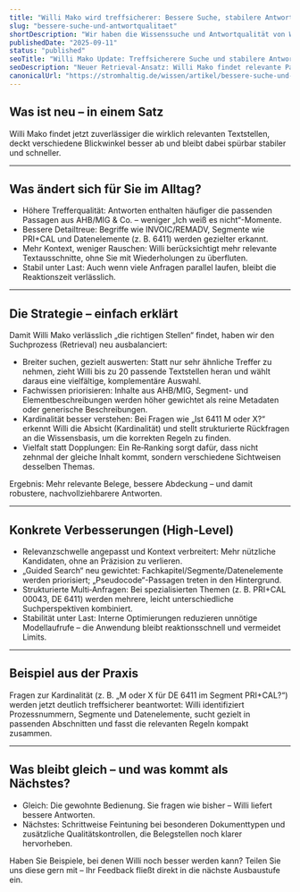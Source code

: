 ```yaml
---
title: "Willi Mako wird treffsicherer: Bessere Suche, stabilere Antworten"
slug: "bessere-suche-und-antwortqualitaet"
shortDescription: "Wir haben die Wissenssuche und Antwortqualität von Willi Mako spürbar verbessert – für schnellere, stabilere und präzisere Ergebnisse im Alltag."
publishedDate: "2025-09-11"
status: "published"
seoTitle: "Willi Mako Update: Treffsicherere Suche und stabilere Antworten"
seoDescription: "Neuer Retrieval-Ansatz: Willi Mako findet relevante Passagen zuverlässiger, versteht EDIFACT-Details besser und bleibt auch unter Last stabil."
canonicalUrl: "https://stromhaltig.de/wissen/artikel/bessere-suche-und-antwortqualitaet"
---
```


## Was ist neu – in einem Satz

Willi Mako findet jetzt zuverlässiger die wirklich relevanten Textstellen, deckt verschiedene Blickwinkel besser ab und bleibt dabei spürbar stabiler und schneller.

---

## Was ändert sich für Sie im Alltag?

- Höhere Trefferqualität: Antworten enthalten häufiger die passenden Passagen aus AHB/MIG & Co. – weniger „Ich weiß es nicht“-Momente.
- Bessere Detailtreue: Begriffe wie INVOIC/REMADV, Segmente wie PRI+CAL und Daten­elemente (z. B. 6411) werden gezielter erkannt.
- Mehr Kontext, weniger Rauschen: Willi berücksichtigt mehr relevante Textausschnitte, ohne Sie mit Wiederholungen zu überfluten.
- Stabil unter Last: Auch wenn viele Anfragen parallel laufen, bleibt die Reaktionszeit verlässlich.

---

## Die Strategie – einfach erklärt

Damit Willi Mako verlässlich „die richtigen Stellen“ findet, haben wir den Suchprozess (Retrieval) neu ausbalanciert:

- Breiter suchen, gezielt auswerten: Statt nur sehr ähnliche Treffer zu nehmen, zieht Willi bis zu 20 passende Textstellen heran und wählt daraus eine vielfältige, komplementäre Auswahl.
- Fachwissen priorisieren: Inhalte aus AHB/MIG, Segment- und Elementbeschreibungen werden höher gewichtet als reine Metadaten oder generische Beschreibungen.
- Kardinalität besser verstehen: Bei Fragen wie „Ist 6411 M oder X?“ erkennt Willi die Absicht (Kardinalität) und stellt strukturierte Rückfragen an die Wissensbasis, um die korrekten Regeln zu finden.
- Vielfalt statt Dopplungen: Ein Re‑Ranking sorgt dafür, dass nicht zehnmal der gleiche Inhalt kommt, sondern verschiedene Sichtweisen desselben Themas.

Ergebnis: Mehr relevante Belege, bessere Abdeckung – und damit robustere, nachvollziehbarere Antworten.

---

## Konkrete Verbesserungen (High‑Level)

- Relevanzschwelle angepasst und Kontext verbreitert: Mehr nützliche Kandidaten, ohne an Präzision zu verlieren.
- „Guided Search“ neu gewichtet: Fachkapitel/Segmente/Daten­elemente werden priorisiert; „Pseudocode“-Passagen treten in den Hintergrund.
- Strukturierte Multi‑Anfragen: Bei spezialisierten Themen (z. B. PRI+CAL 00043, DE 6411) werden mehrere, leicht unterschiedliche Suchperspektiven kombiniert.
- Stabilität unter Last: Interne Optimierungen reduzieren unnötige Modellaufrufe – die Anwendung bleibt reaktionsschnell und vermeidet Limits.

---

## Beispiel aus der Praxis

Fragen zur Kardinalität (z. B. „M oder X für DE 6411 im Segment PRI+CAL?“) werden jetzt deutlich treffsicherer beantwortet: Willi identifiziert Prozessnummern, Segmente und Daten­elemente, sucht gezielt in passenden Abschnitten und fasst die relevanten Regeln kompakt zusammen.

---

## Was bleibt gleich – und was kommt als Nächstes?

- Gleich: Die gewohnte Bedienung. Sie fragen wie bisher – Willi liefert bessere Antworten.
- Nächstes: Schrittweise Feintuning bei besonderen Dokumenttypen und zusätzliche Qualitätskontrollen, die Belegstellen noch klarer hervorheben.

Haben Sie Beispiele, bei denen Willi noch besser werden kann? Teilen Sie uns diese gern mit – Ihr Feedback fließt direkt in die nächste Ausbaustufe ein.
